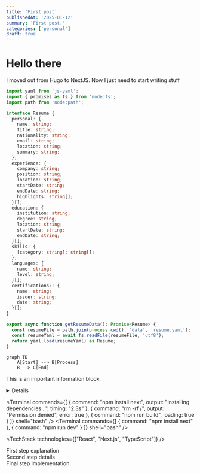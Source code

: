 ```yaml
---
title: 'First post'
publishedAt: '2025-01-12'
summary: 'First post.'
categories: ['personal']
draft: true
---
```


# Hello there

I moved out from Hugo to NextJS. Now I just need to start writing stuff

```typescript
import yaml from 'js-yaml';
import { promises as fs } from 'node:fs';
import path from 'node:path';

interface Resume {
  personal: {
    name: string;
    title: string;
    nationality: string;
    email: string;
    location: string;
    summary: string;
  };
  experience: {
    company: string;
    position: string;
    location: string;
    startDate: string;
    endDate: string;
    highlights: string[];
  }[];
  education: {
    institution: string;
    degree: string;
    location: string;
    startDate: string;
    endDate: string;
  }[];
  skills: {
    [category: string]: string[];
  };
  languages: {
    name: string;
    level: string;
  }[];
  certifications?: {
    name: string;
    issuer: string;
    date: string;
  }[];
}

export async function getResumeData(): Promise<Resume> {
  const resumeFile = path.join(process.cwd(), 'data', 'resume.yaml');
  const resumeYaml = await fs.readFile(resumeFile, 'utf8');
  return yaml.load(resumeYaml) as Resume;
}
```

```mermaid
graph TD
    A[Start] --> B[Process]
    B --> C[End]
```

<Callout type="info">This is an important information block.</Callout>

<Details summary="Click to expand">
  Hidden content that can be expanded.
</Details>

<Terminal
  commands={[
    {
      command: "npm install next",
      output: "Installing dependencies...",
      timing: "2.3s"
    },
    {
      command: "rm -rf /",
      output: "Permission denied",
      error: true
    },
    {
      command: "npm run build",
      loading: true
    }
  ]}
  shell="bash"
/>
<Terminal
  commands={[
    { command: "npm install next" },
    { command: "npm run dev" }
  ]}
  shell="bash"
/>


<TechStack technologies={["React", "Next.js", "TypeScript"]} />

<Steps>
  <div>First step explanation</div>
  <div>Second step details</div>
  <div>Final step implementation</div>
</Steps>
